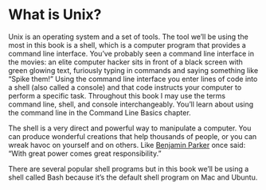 # What is Unix?

Unix is an operating system and a set of tools. The tool we'll be using the
most in this book is a shell, which is a computer program that provides a
command line interface. You've probably seen a command line interface in the
movies: an elite computer hacker sits in front of a black screen with green 
glowing text, furiously typing in commands and saying something like 
"Spike them!" Using the command line interface you enter lines of code into
a shell (also called a console) and that code instructs your computer to
perform a specific task. Throughout this book I may use the terms command line,
shell, and console interchangeably. You'll learn about using the command line in
the Command Line Basics chapter.

The shell is a very direct and powerful way to manipulate a computer. You
can produce wonderful creations that help thousands of people, or you can wreak
havoc on yourself and on others. Like
[Benjamin Parker](https://en.wikipedia.org/wiki/Uncle_Ben) once 
said: "With great power comes great responsibility."

There are several popular shell programs but in this book we'll be using a shell 
called Bash because it's the default shell program on Mac and Ubuntu.
